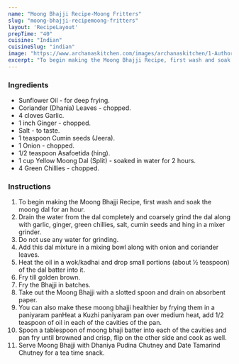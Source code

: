---
name: "Moong Bhajji Recipe-Moong Fritters"
slug: "moong-bhajji-recipemoong-fritters"
layout: 'RecipeLayout'
prepTime: "40"
cuisine: "Indian"
cuisineSlug: "indian"
image: "https://www.archanaskitchen.com/images/archanaskitchen/1-Author/Madhuli_Ajay/Moong_Bhajji.jpg"
excerpt: "To begin making the Moong Bhajji Recipe, first wash and soak the moong dal for an hour"
---

### Ingredients

- Sunflower Oil - for deep frying.
- Coriander (Dhania) Leaves - chopped.
- 4 cloves Garlic.
- 1 inch Ginger - chopped.
- Salt - to taste.
- 1 teaspoon Cumin seeds (Jeera).
- 1 Onion - chopped.
- 1/2 teaspoon Asafoetida (hing).
- 1 cup Yellow Moong Dal (Split) - soaked in water for 2 hours.
- 4 Green Chillies - chopped.

### Instructions

1. To begin making the Moong Bhajji Recipe, first wash and soak the moong dal for an hour.
1. Drain the water from the dal completely and coarsely grind the dal along with garlic, ginger, green chillies, salt, cumin seeds and hing in a mixer grinder.
1. Do not use any water for grinding.
1. Add this dal mixture in a mixing bowl along  with onion and coriander leaves.
1. Heat the oil in a wok/kadhai and drop small portions (about ½ teaspoon) of the dal batter into it.
1. Fry till golden brown.
1. Fry the Bhajji in batches.
1. Take out the Moong Bhajji with a slotted spoon and drain on absorbent paper.
1. You can also make these moong bhajji healthier by frying them in a paniyaram panHeat a Kuzhi paniyaram pan over medium heat, add 1/2 teaspoon of oil in each of the cavities of the pan.
1. Spoon a tablespoon of moong bhaji batter into each of the cavities and pan fry until browned and crisp, flip on the other side and cook as well.
1. Serve Moong Bhajji with Dhaniya Pudina Chutney and Date Tamarind Chutney for a tea time snack.
